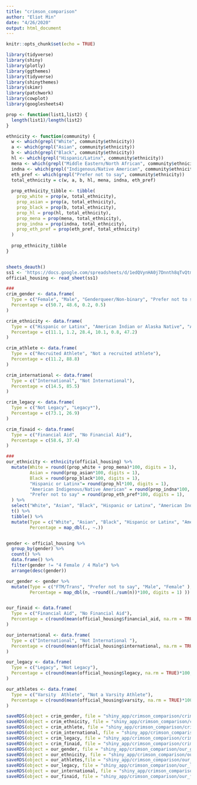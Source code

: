 ```yaml
---
title: "crimson_comparison"
author: "Eliot Min"
date: "4/26/2020"
output: html_document
---
```


```r
knitr::opts_chunk$set(echo = TRUE)

library(tidyverse)
library(shiny)
library(plotly)
library(ggthemes)
library(tidyverse)
library(shinythemes)
library(skimr)
library(patchwork)
library(cowplot)
library(googlesheets4)
```

```r


prop <- function(list1,list2) {
  length(list1)/length(list2)
}

ethnicity <- function(community) {
  w <- which(grepl("White", community$ethnicity))
  a <- which(grepl("Asian", community$ethnicity))
  b <- which(grepl("Black", community$ethnicity))
  hl <- which(grepl("Hispanic/Latinx", community$ethnicity))
  mena <- which(grepl("Middle Eastern/North African", community$ethnicity))
  indna <- which(grepl("Indigenous/Native American", community$ethnicity))
  eth_pref <- which(grepl("Prefer not to say", community$ethnicity))
  total_ethnicity = c(w, a, b, hl, mena, indna, eth_pref)
  
  prop_ethnicity_tibble <- tibble(
    prop_white = prop(w, total_ethnicity),
    prop_asian = prop(a, total_ethnicity),
    prop_black = prop(b, total_ethnicity),
    prop_hl = prop(hl, total_ethnicity),
    prop_mena = prop(mena, total_ethnicity),
    prop_indna = prop(indna, total_ethnicity),
    prop_eth_pref = prop(eth_pref, total_ethnicity)
  )
  
  prop_ethnicity_tibble
}


sheets_deauth()
ss1 <- 'https://docs.google.com/spreadsheets/d/1edQVynHA0j7Dnnth8qTvQtmS3ww768lyl4pyPC8XPoE/edit?usp=sharing'
official_housing <- read_sheet(ss1)

###
crim_gender <- data.frame(
  Type = c("Female", "Male", "Genderqueer/Non-binary", "Prefer not to say"),
  Percentage = c(50.7, 48.6, 0.2, 0.5)
)

crim_ethnicity <- data.frame(
  Type = c("Hispanic or Latinx", "American Indian or Alaska Native", "Asian or South Asian", "Black or African American", "Pacific Islander", "White"),
  Percentage = c(11.1, 1.2, 28.4, 10.1, 0.8, 47.2)
)

crim_athlete <- data.frame(
  Type = c("Recruited Athlete", "Not a recruited athlete"),
  Percentage = c(11.2, 88.8)
)

crim_international <- data.frame(
  Type = c("International", "Not International"),
  Percentage = c(14.5, 85.5)
)

crim_legacy <- data.frame(
  Type = c("Not Legacy", "Legacy*"),
  Percentage = c(73.1, 26.9)
)

crim_finaid <- data.frame(
  Type = c("Financial Aid", "No Financial Aid"),
  Percentage = c(58.6, 37.4)
)

###
our_ethnicity <- ethnicity(official_housing) %>%
  mutate(White = round((prop_white + prop_mena)*100, digits = 1),
         Asian = round(prop_asian*100, digits = 1),
         Black = round(prop_black*100, digits = 1),
         "Hispanic or Latinx"= round(prop_hl*100, digits = 1),
         "American Indigenous/Native American" = round(prop_indna*100, digits = 1),
         "Prefer not to say" = round(prop_eth_pref*100, digits = 1),
  ) %>%
  select("White", "Asian", "Black", "Hispanic or Latinx", "American Indigenous/Native American", "Prefer not to say") %>%
  t() %>%
  tibble() %>%
  mutate(Type = c("White", "Asian", "Black", "Hispanic or Latinx", "American Indigenous/Native American", "Prefer not to say"),
         Percentage = map_dbl(., ~.))


gender <- official_housing %>%
  group_by(gender) %>%
  count() %>%
  data.frame() %>%
  filter(gender != "4 Female / 4 Male") %>%
  arrange(desc(gender))

our_gender <- gender %>%
  mutate(Type = c("FTM/Trans", "Prefer not to say", "Male", "Female" ),
         Percentage = map_dbl(n, ~round((./sum(n))*100, digits = 1) ))


our_finaid <- data.frame(
  Type = c("Financial Aid", "No Financial Aid"),
  Percentage = c(round(mean(official_housing$financial_aid, na.rm = TRUE)*100, digits = 1), 100-round(mean(official_housing$financial_aid, na.rm = TRUE)*100, digits = 1))
)

our_international <- data.frame(
  Type = c("International", "Not International "),
  Percentage = c(round(mean(official_housing$international, na.rm = TRUE)*100, digits = 1), 100-round(mean(official_housing$international, na.rm = TRUE)*100, digits = 1))
)

our_legacy <- data.frame(
  Type = c("Legacy", "Not Legacy"),
  Percentage = c(round(mean(official_housing$legacy, na.rm = TRUE)*100, digits = 1), 100-round(mean(official_housing$legacy, na.rm = TRUE)*100, digits = 1))
)

our_athletes <- data.frame(
  Type = c("Varsity  Athlete", "Not a Varsity Athlete"),
  Percentage = c(round(mean(official_housing$varsity, na.rm = TRUE)*100, digits = 1), 100-round(mean(official_housing$varsity, na.rm = TRUE)*100, digits = 1))
)

saveRDS(object = crim_gender, file = "shiny_app/crimson_comparison/crim_gender")
saveRDS(object = crim_ethnicity, file = "shiny_app/crimson_comparison/crim_ethnicity")
saveRDS(object = crim_athlete, file = "shiny_app/crimson_comparison/crim_athletes")
saveRDS(object = crim_international, file = "shiny_app/crimson_comparison/crim_international")
saveRDS(object = crim_legacy, file = "shiny_app/crimson_comparison/crim_legacy")
saveRDS(object = crim_finaid, file = "shiny_app/crimson_comparison/crim_finaid")
saveRDS(object = our_gender, file = "shiny_app/crimson_comparison/our_gender")
saveRDS(object = our_ethnicity, file = "shiny_app/crimson_comparison/our_ethnicity")
saveRDS(object = our_athletes,file = "shiny_app/crimson_comparison/our_athletes" )
saveRDS(object = our_legacy, file = "shiny_app/crimson_comparison/our_legacy")
saveRDS(object = our_international, file = "shiny_app/crimson_comparison/our_international")
saveRDS(object = our_finaid, file = "shiny_app/crimson_comparison/our_finaid")
```
